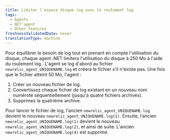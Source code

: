 ```yaml
---
title: Limiter l'espace disque log avec le roulement log
tags:
  - Agents
  - NET agent
  - Other features
freshnessValidatedDate: never
translationType: machine
---
```


Pour équilibrer le besoin de log tout en prenant en compte l&apos;utilisation du disque, chaque agent .NET limitera l&apos;utilisation du disque à 250 Mo à l&apos;aide du roulement log . L&apos;agent se log d&apos;abord au fichier `newrelic_agent_UNIQUENAME.log` et créera le fichier s&apos;il n&apos;existe pas. Une fois que le fichier atteint 50 Mo, l&apos;agent :

1. Créer un nouveau fichier de log.
2. Convertissez chaque fichier de log existant en un nouveau nom numéroté séquentiellement (jusqu&apos;à quatre fichiers archivés).
3. Supprimez la quatrième archive.

Pour lancer le fichier de log, l&apos;ancien `newrelic_agent_UNIQUENAME.log` devient le nouveau `newrelic_agent_UNIQUENAME.log(1)`. Ensuite, l’ancien `newrelic_agent_UNIQUENAME.log(1)` devient le nouveau `newrelic_agent_UNIQUENAME.log(2)`, et ainsi de suite. L&apos;ancien `newrelic_agent_UNIQUENAME.log(4)` est supprimé.